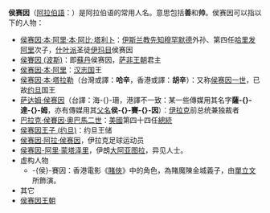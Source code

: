 {{noteTA
|T=zh-cn:侯赛因; zh-tw:胡笙; zh-hk:侯賽因;zh-sg:胡申;
|1=zh-cn:侯赛因; zh-tw:胡笙; zh-hk:侯賽因;zh-sg:胡申;
}}
'''侯赛因'''（[[阿拉伯語|阿拉伯語]]：{{rtl-lang|ar|حسین|}}）是阿拉伯语的常用人名。意思包括'''善'''和'''帅'''。侯赛因可以指以下的人物：

* [[侯赛因·本·阿里·本·阿比·塔利卜|侯赛因·本·阿里·本·阿比·塔利卜]]：[[伊斯兰教|伊斯兰教]][[先知|先知]][[穆罕默德|穆罕默德]]外孙、第四任[[哈里发|哈里发]][[阿里·伊本·艾比·塔里卜|阿里]]次子，[[什叶派|什叶派]]圣徒[[伊玛目|伊玛目]]侯赛因
* [[侯賽因_(波斯)|侯賽因 (波斯)]]：即[[苏丹_(称谓)|蘇丹]]侯赛因，[[萨非王朝|萨非王朝]]君主
* [[侯赛因·本·阿里|侯赛因·本·阿里]]：[[汉志王国|汉志国]]王
* [[侯赛因·本·塔拉勒|侯赛因·本·塔拉勒]]（台灣或譯：'''哈辛'''，香港或譯：'''胡辛'''）：又称[[侯赛因一世|侯赛因一世]]，已故[[约旦|约旦]]国王
* [[萨达姆·侯赛因|萨达姆·侯赛因]]（台譯：海-{}-珊，港譯不一致：某一些傳媒用其名字'''薩-{}-達-{}-姆'''，亦有傳媒用其[[父名|父名]]'''侯-{}-賽-{}-因'''）：[[伊拉克|伊拉克]]前总统兼独裁者
* [[巴拉克·奧巴馬|巴拉克·侯賽因·奧巴馬二世]]：[[美國|美國]]第四十四任[[美國總統|總統]]
* [[侯赛因王子_(约旦)|侯赛因王子 (约旦)]]：约旦王储
* [[侯赛因·阿拉·侯赛因|侯赛因·阿拉·侯赛因]]，伊拉克足球运动员
* [[侯赛因-阿里·蒙塔泽里|侯赛因-阿里·蒙塔泽里]]，伊朗[[大阿亚图拉|大阿亚图拉]]，异见人士。
* 虚构人物
** -{侯}-賽因：香港電影《[[賭俠|賭俠]]》中的角色，為賭魔陳金城義子，由[[單立文|單立文]]所飾演。
* 其它
* [[侯赛因王朝|侯赛因王朝]]

{{disambig|H|Cat=三字译名消歧义}}